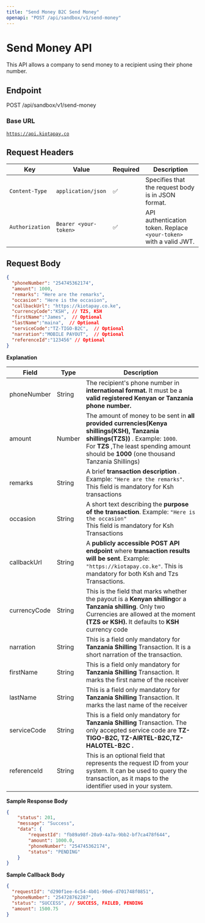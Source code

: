 ```yaml
---
title: "Send Money B2C Send Money"
openapi: "POST /api/sandbox/v1/send-money"
---
```


# Send Money API

This API allows a company to send money to a recipient using their phone number.

## Endpoint

POST /api/sandbox/v1/send-money

### Base URL

[`https://api.kiotapay.co`](https://api.kiotapay.co)

## **Request Headers**

| Key             | Value                 | Required | Description                                                        |
| --------------- | --------------------- | -------- | ------------------------------------------------------------------ |
| `Content-Type`  | `application/json`    | ✅        | Specifies that the request body is in JSON format.                 |
| `Authorization` | `Bearer <your-token>` | ✅        | API authentication token. Replace `<your-token>` with a valid JWT. |

## Request Body

```json
{
  "phoneNumber": "254745362174",
  "amount": 1000,
  "remarks": "Here are the remarks",
  "occasion": "Here is the occasion",
  "callbackUrl": "https://kiotapay.co.ke",
  "currencyCode":"KSH", // TZS, KSH
  "firstName":"James",  // Optional
  "lastName":"maina",  // Optional
  "serviceCode":"TZ-TIGO-B2C",  // Optional
  "narration":"MOBILE PAYOUT",  // Optional
  "referenceId":"123456" // Optional
}
```

**Explanation**

| Field        | Type   | Description                                                                                                                                                                                                                       |
| ------------ | ------ | --------------------------------------------------------------------------------------------------------------------------------------------------------------------------------------------------------------------------------- |
| phoneNumber  | String | The recipient's phone number in **international format.**  It must  be a **valid registered  Kenyan or Tanzania phone number.**                                                                                                   |
| amount       | Number | The amount of money to be sent in **all provided currencies(Kenya shillings(KSH), Tanzania shillings(TZS))** . Example: `1000`.<br />For **TZS** ,The least spending amount should be **1000**  (one thousand Tanzania Shillings) |
| remarks      | String | A brief **transaction description** . Example: `"Here are the remarks"`. This field is mandatory for Ksh transactions                                                                                                             |
| occasion     | String | A short text describing the **purpose of the transaction**. Example: `"Here is the occasion"`<br />This field is mandatory for Ksh Transactions                                                                                   |
| callbackUrl  | String | A **publicly accessible POST API endpoint** where **transaction results will be sent**. Example: `"https://kiotapay.co.ke"`. This is mandatory for both Ksh and Tzs Transactions.                                                 |
| currencyCode | String | This is the field that marks whether the payout is a **Kenyan shilling**or a **Tanzania shilling**. Only two Currencies are allowed at the moment **(TZS or KSH).** It defaults to **KSH** currency code                          |
| narration    | String | This is a field only mandatory for **Tanzania Shilling** Transaction. It is a short narration of the transaction.                                                                                                                 |
| firstName    | String | This is a field only mandatory for **Tanzania Shilling** Transaction. It marks the first name of the receiver                                                                                                                     |
| lastName     | String | This is a field only mandatory for **Tanzania Shilling** Transaction. It marks the last name of the receiver                                                                                                                      |
| serviceCode  | String | This is a field only mandatory for **Tanzania Shilling** Transaction. The only  accepted service code are **TZ-TIGO-B2C, TZ-AIRTEL-B2C,TZ-HALOTEL-B2C .**                                                                         |
| referenceId  | String | This is an optional field that represents the request ID from your system. It can be used to query the transaction, as it maps to the identifier used in your system.                                                             |

**Sample Response Body**

```json
{
    "status": 201,
    "message": "Success",
    "data": {
        "requestId": "fb89a98f-20a9-4a7a-9bb2-bf7ca478f644",
        "amount": 1000.0,
        "phoneNumber": "254745362174",
        "status": "PENDING"
    }
}
```

**Sample Callback Body**

```json
{
  "requestId": "d290f1ee-6c54-4b01-90e6-d701748f0851",
  "phoneNumber": "254728762287",
  "status": "SUCCESS", // SUCCESS, FAILED, PENDING
  "amount": 1500.75
}
```